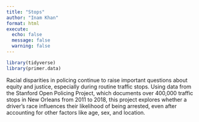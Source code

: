 ```yaml
---
title: "Stops"
author: "Inam Khan"
format: html
execute: 
  echo: false
  message: false
  warning: false
---
```



```r
library(tidyverse)
library(primer.data)
```

Racial disparities in policing continue to raise important questions about equity and justice, especially during routine traffic stops. Using data from the Stanford Open Policing Project, which documents over 400,000 traffic stops in New Orleans from 2011 to 2018, this project explores whether a driver's race influences their likelihood of being arrested, even after accounting for other factors like age, sex, and location.
